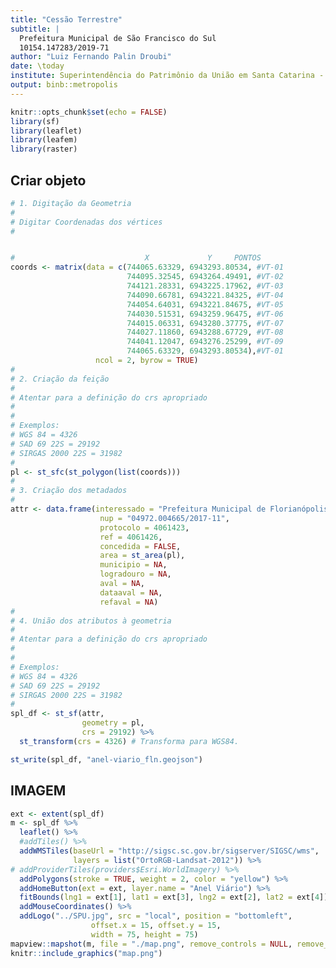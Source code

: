 ```yaml
---
title: "Cessão Terrestre"
subtitle: |
  Prefeitura Municipal de São Francisco do Sul
  10154.147283/2019-71  
author: "Luiz Fernando Palin Droubi"
date: \today
institute: Superintendência do Patrimônio da União em Santa Catarina - SPU/SC
output: binb::metropolis
---
```


```r
knitr::opts_chunk$set(echo = FALSE)
library(sf)
library(leaflet)
library(leafem)
library(raster)
```


## Criar objeto

```r
# 1. Digitação da Geometria
#  
# Digitar Coordenadas dos vértices
#


#                             X             Y     PONTOS
coords <- matrix(data = c(744065.63329, 6943293.80534, #VT-01
                          744095.32545, 6943264.49491, #VT-02
                          744121.28331, 6943225.17962, #VT-03
                          744090.66781, 6943221.84325, #VT-04
                          744054.64031, 6943221.84675, #VT-05
                          744030.51531, 6943259.96475, #VT-06
                          744015.06331, 6943280.37775, #VT-07
                          744027.11860, 6943288.67729, #VT-08
                          744041.12047, 6943276.25299, #VT-09
                          744065.63329, 6943293.80534),#VT-01
                   ncol = 2, byrow = TRUE)
#
# 2. Criação da feição  
#
# Atentar para a definição do crs apropriado
# 
#
# Exemplos:
# WGS 84 = 4326
# SAD 69 22S = 29192
# SIRGAS 2000 22S = 31982
#
pl <- st_sfc(st_polygon(list(coords)))
#
# 3. Criação dos metadados  
#
attr <- data.frame(interessado = "Prefeitura Municipal de Florianópolis",
                    nup = "04972.004665/2017-11",
                    protocolo = 4061423,
                    ref = 4061426,
                    concedida = FALSE,
                    area = st_area(pl),
                    municipio = NA,
                    logradouro = NA,
                    aval = NA,
                    dataaval = NA,
                    refaval = NA)
#
# 4. União dos atributos à geometria
#
# Atentar para a definição do crs apropriado
# 
#
# Exemplos:
# WGS 84 = 4326
# SAD 69 22S = 29192
# SIRGAS 2000 22S = 31982
#
spl_df <- st_sf(attr,
                geometry = pl, 
                crs = 29192) %>%
  st_transform(crs = 4326) # Transforma para WGS84.
```

```r
st_write(spl_df, "anel-viario_fln.geojson")
```


## IMAGEM

```r
ext <- extent(spl_df)
m <- spl_df %>%
  leaflet() %>%
  #addTiles() %>%
  addWMSTiles(baseUrl = "http://sigsc.sc.gov.br/sigserver/SIGSC/wms", 
              layers = list("OrtoRGB-Landsat-2012")) %>%
# addProviderTiles(providers$Esri.WorldImagery) %>%
  addPolygons(stroke = TRUE, weight = 2, color = "yellow") %>%
  addHomeButton(ext = ext, layer.name = "Anel Viário") %>%
  fitBounds(lng1 = ext[1], lat1 = ext[3], lng2 = ext[2], lat2 = ext[4]) %>% 
  addMouseCoordinates() %>%
  addLogo("../SPU.jpg", src = "local", position = "bottomleft", 
                  offset.x = 15, offset.y = 15, 
                  width = 75, height = 75)
mapview::mapshot(m, file = "./map.png", remove_controls = NULL, remove_url = FALSE)
knitr::include_graphics("map.png")
```
